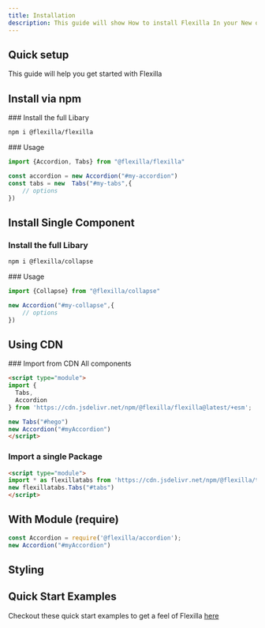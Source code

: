 ```yaml
---
title: Installation
description: This guide will show How to install Flexilla In your New or Existing Project
---
```


## Quick setup

This guide will help you get started with Flexilla

## Install via npm

<Stepper>
<Step>
### Install the full Libary

```bash
npm i @flexilla/flexilla
```

</Step>
<Step>
### Usage

```js
import {Accordion, Tabs} from "@flexilla/flexilla"

const accordion = new Accordion("#my-accordion")
const tabs = new  Tabs("#my-tabs",{ 
    // options
})
```

</Step>
</Stepper>

## Install Single Component

<Stepper>
<Step>

### Install the full Libary

```bash
npm i @flexilla/collapse
```

</Step>
<Step>
### Usage

```js
import {Collapse} from "@flexilla/collapse"

new Accordion("#my-collapse",{
    // options
})
```

</Step>
</Stepper>

## Using CDN

<Stepper>
<Step>
### Import from CDN
All components

```html
<script type="module">
import {
  Tabs,
  Accordion
} from 'https://cdn.jsdelivr.net/npm/@flexilla/flexilla@latest/+esm';

new Tabs("#hego")
new Accordion("#myAccordion")
</script>
```

### Import a single Package

```html
<script type="module">
import * as flexillatabs from 'https://cdn.jsdelivr.net/npm/@flexilla/tabs@latest/+esm';
new flexillatabs.Tabs("#tabs")
</script>
```

</Step>
</Stepper>


## With Module (require)

```js
const Accordion = require('@flexilla/accordion');
new Accordion("#myAccordion")
```

## Styling


## Quick Start Examples

Checkout these quick start examples to get a feel of Flexilla [here](https://github.com/unify-ui-dev/flexilla/tree/main/examples)